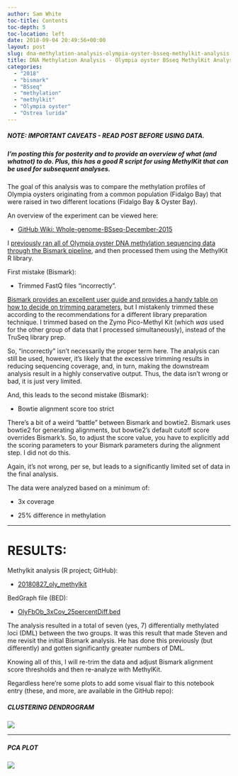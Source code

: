 ```yaml
---
author: Sam White
toc-title: Contents
toc-depth: 5
toc-location: left
date: 2018-09-04 20:49:56+00:00
layout: post
slug: dna-methylation-analysis-olympia-oyster-bsseq-methylkit-analysis
title: DNA Methylation Analysis - Olympia oyster BSseq MethylKit Analysis
categories:
  - "2018"
  - "bismark"
  - "BSseq"
  - "methylation"
  - "methylkit"
  - "Olympia oyster"
  - "Ostrea lurida"
---
```


##### NOTE: IMPORTANT CAVEATS - READ POST BEFORE USING DATA.





##### I'm posting this for posterity and to provide an overview of what (and whatnot) to do. Plus, this has a good R script for using MethylKit that can be used for subsequent analyses.



The goal of this analysis was to compare the methylation profiles of Olympia oysters originating from a common population (Fidalgo Bay) that were raised in two different locations (Fidalgo Bay & Oyster Bay).

An overview of the experiment can be viewed here:





  * [GitHub Wiki: Whole-genome-BSseq-December-2015](https://github.com/RobertsLab/project-olympia.oyster-genomic/wiki/Whole-genome-BSseq-December-2015)



I [previously ran all of Olympia oyster DNA methylation sequencing data through the Bismark pipeline](../2018-08-16-dna-methylation-analysis-bismark-pipeline-on-all-olympia-oyster-bsseq-datasets/index.qmd), and then processed them using the MethylKit R library.

First mistake (Bismark):





  * Trimmed FastQ files "incorrectly".



[Bismark provides an excellent user guide and provides a handy table on how to decide on trimming parameters](https://felixkrueger.github.io/Bismark/), but I mistakenly trimmed these according to the recommendations for a different library preparation technique. I trimmed based on the Zymo Pico-Methyl Kit (which _was_ used for the other group of data that I processed simultaneously), instead of the TruSeq library prep.

So, "incorrectly" isn't necessarily the proper term here. The analysis can still be used, however, it's likely that the excessive trimming results in reducing sequencing coverage, and, in turn, making the downstream analysis result in a highly conservative output. Thus, the data isn't wrong or bad, it is just very limited.

And, this leads to the second mistake (Bismark):





  * Bowtie alignment score too strict



There's a bit of a weird "battle" between Bismark and bowtie2. Bismark uses bowtie2 for generating alignments, but bowtie2's default cutoff score overrides Bismark's. So, to adjust the score value, you have to explicitly add the scoring parameters to your Bismark parameters during the alignment step. I did not do this.

Again, it's not wrong, per se, but leads to a significantly limited set of data in the final analysis.

The data were analyzed based on a minimum of:



  * 3x coverage



  * 25% difference in methylation






* * *





# RESULTS:





Methylkit analysis (R project; GitHub):





  * [20180827_oly_methylkit](https://github.com/RobertsLab/code/tree/master/r_projects/sam/20180827_oly_methylkit)



BedGraph file (BED):



  * [OlyFbOb_3xCov_25percentDiff.bed](https://github.com/RobertsLab/code/raw/master/r_projects/sam/20180827_oly_methylkit/analyses/OlyFbOb_3xCov_25percentDiff.bed)



The analysis resulted in a total of seven (yes, 7) differentially methylated loci (DML) between the two groups. It was this result that made Steven and me revisit the initial Bismark analysis. He has done this previously (but differently) and gotten significantly greater numbers of DML.

Knowing all of this, I will re-trim the data and adjust Bismark alignment score thresholds and then re-analyze with MethylKit.

Regardless here're some plots to add some visual flair to this notebook entry (these, and more, are available in the GitHub repo):



##### CLUSTERING DENDROGRAM



![](https://raw.githubusercontent.com/RobertsLab/code/master/r_projects/sam/20180827_oly_methylkit/analyses/clustering_dendrogram.png)



* * *





##### PCA PLOT



![](https://raw.githubusercontent.com/RobertsLab/code/master/r_projects/sam/20180827_oly_methylkit/analyses/pca.png)

